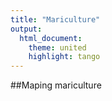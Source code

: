 ```yaml
---
title: "Mariculture"
output:
  html_document:
    theme: united
    highlight: tango
---
```


##Maping mariculture


